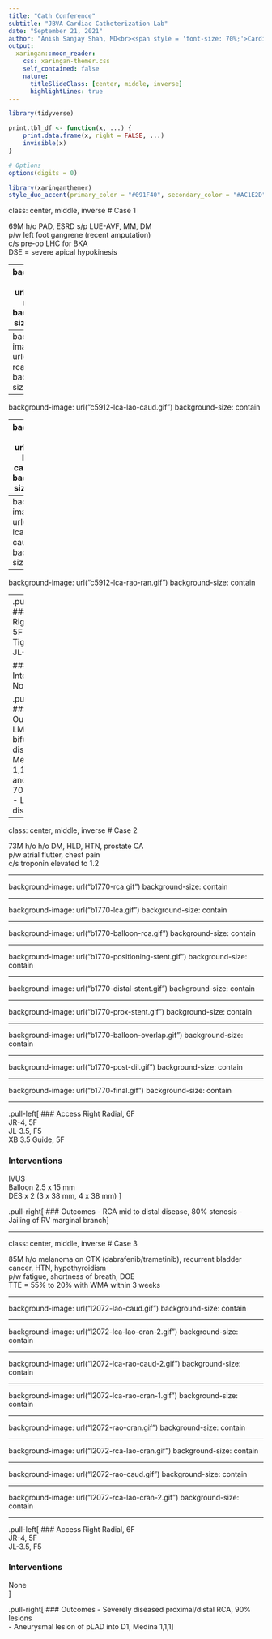 ```yaml
---
title: "Cath Conference"
subtitle: "JBVA Cardiac Catheterization Lab"
date: "September 21, 2021"
author: "Anish Sanjay Shah, MD<br><span style = 'font-size: 70%;'>Cardiology Fellow<br>University of Illinois at Chicago</span>"
output:
  xaringan::moon_reader:
    css: xaringan-themer.css
    self_contained: false
    nature:
      titleSlideClass: [center, middle, inverse]
      highlightLines: true
---
```


```r
library(tidyverse)

print.tbl_df <- function(x, ...) {
	print.data.frame(x, right = FALSE, ...)
	invisible(x)
}

# Options
options(digits = 0)
```

```r
library(xaringanthemer)
style_duo_accent(primary_color = "#091F40", secondary_color = "#AC1E2D")
```

class: center, middle, inverse
# Case 1

69M h/o PAD, ESRD s/p LUE-AVF, MM, DM  
p/w left foot gangrene (recent amputation)  
c/s pre-op LHC for BKA  
DSE = severe apical hypokinesis  

---
background-image: url("c5912-rca.gif")
background-size: contain

---
background-image: url("c5912-rca-2.gif")
background-size: contain

---
background-image: url("c5912-lca-lao-caud.gif")
background-size: contain

---
background-image: url("c5912-lca-lao-caud-2.gif")
background-size: contain

---
background-image: url("c5912-lca-rao-caud.gif")
background-size: contain

---
background-image: url("c5912-lca-rao-ran.gif")
background-size: contain

---
.pull-left[
### Access
Right radial, 5F
Terumo Tiger, 5F
JL-3, 5F

### Interventions
None
]

.pull-right[
### Outcomes
- LM bifurcation disease, Medina 1,1,1
- LAD and LCX 70% at ostia
- LM at 60% distal
]

---

class: center, middle, inverse
# Case 2

73M h/o h/o DM, HLD, HTN, prostate CA  
p/w atrial flutter, chest pain  
c/s troponin elevated to 1.2  

---

background-image: url("b1770-rca.gif")
background-size: contain

---

background-image: url("b1770-lca.gif")
background-size: contain

---

background-image: url("b1770-balloon-rca.gif")
background-size: contain

---

background-image: url("b1770-positioning-stent.gif")
background-size: contain

---

background-image: url("b1770-distal-stent.gif")
background-size: contain

---

background-image: url("b1770-prox-stent.gif")
background-size: contain

---

background-image: url("b1770-balloon-overlap.gif")
background-size: contain

---

background-image: url("b1770-post-dil.gif")
background-size: contain

---

background-image: url("b1770-final.gif")
background-size: contain


---

.pull-left[
### Access
Right Radial, 6F  
JR-4, 5F  
JL-3.5, F5  
XB 3.5 Guide, 5F  

### Interventions
IVUS  
Balloon 2.5 x 15 mm  
DES x 2 (3 x 38 mm, 4 x 38 mm)
]

.pull-right[
### Outcomes
- RCA mid to distal disease, 80% stenosis
- Jailing of RV marginal branch
]

---

class: center, middle, inverse
# Case 3

85M h/o melanoma on CTX (dabrafenib/trametinib), recurrent bladder cancer, HTN, hypothyroidism  
p/w fatigue, shortness of breath, DOE  
TTE = 55% to 20% with WMA within 3 weeks  

---

background-image: url("l2072-lao-caud.gif")
background-size: contain

---

background-image: url("l2072-lca-lao-cran-2.gif")
background-size: contain

---

background-image: url("l2072-lca-rao-caud-2.gif")
background-size: contain

---

background-image: url("l2072-lca-rao-cran-1.gif")
background-size: contain

---

background-image: url("l2072-rao-cran.gif")
background-size: contain

---

background-image: url("l2072-rca-lao-cran.gif")
background-size: contain

---

background-image: url("l2072-rao-caud.gif")
background-size: contain


---

background-image: url("l2072-rca-lao-cran-2.gif")
background-size: contain

---

.pull-left[
### Access
Right Radial, 6F  
JR-4, 5F  
JL-3.5, F5  

### Interventions
None  
]

.pull-right[
### Outcomes
- Severely diseased proximal/distal RCA, 90% lesions  
- Aneurysmal lesion of pLAD into D1, Medina 1,1,1
]
